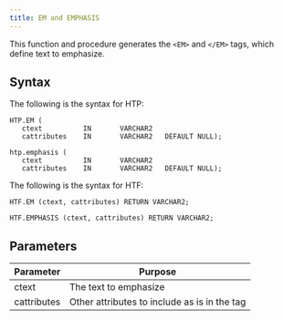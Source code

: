 ```yaml
---
title: EM and EMPHASIS
---
```


This function and procedure generates the `<EM>` and `</EM>` tags, which define text to emphasize.

## Syntax

The following is the syntax for HTP:

```
HTP.EM (
   ctext          IN       VARCHAR2
   cattributes    IN       VARCHAR2   DEFAULT NULL);

htp.emphasis (
   ctext          IN       VARCHAR2
   cattributes    IN       VARCHAR2   DEFAULT NULL);
```

The following is the syntax for HTF:

```
HTF.EM (ctext, cattributes) RETURN VARCHAR2;

HTF.EMPHASIS (ctext, cattributes) RETURN VARCHAR2;
```

## Parameters

| Parameter | Purpose  |
| --------- | -------- |
| ctext | The text to emphasize |
| cattributes | Other attributes to include as is in the tag |
